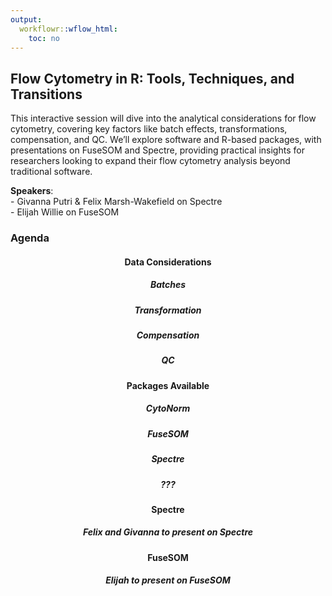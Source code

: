```yaml
---
output:
  workflowr::wflow_html:
    toc: no
---
```


## Flow Cytometry in R: Tools, Techniques, and Transitions

This interactive session will dive into the analytical considerations for flow cytometry, covering key factors like batch effects, transformations, compensation, and QC. We’ll explore software and R-based packages, with presentations on FuseSOM and Spectre, providing practical insights for researchers looking to expand their flow cytometry analysis beyond traditional software.

**Speakers**:   
- Givanna Putri & Felix Marsh-Wakefield on Spectre    
- Elijah Willie on FuseSOM


### Agenda{.tabset .tabset-fade}

<div style = "text-align: center">

#### Data Considerations


##### Batches   
##### Transformation    
##### Compensation    
##### QC    

#### Packages Available

##### CytoNorm  

##### FuseSOM   

##### Spectre   

##### ???

#### Spectre

##### Felix and Givanna to present on Spectre

#### FuseSOM

##### Elijah to present on FuseSOM

</div>





